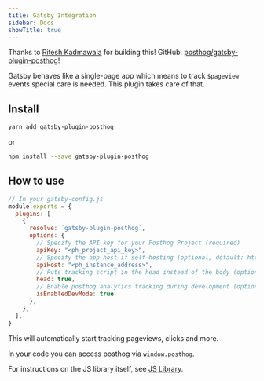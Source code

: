 ```yaml
---
title: Gatsby Integration
sidebar: Docs
showTitle: true
---
```


Thanks to [Ritesh Kadmawala](https://github.com/kgritesh) for building this! GitHub: [posthog/gatsby-plugin-posthog](https://github.com/posthog/gatsby-plugin-posthog)!

Gatsby behaves like a single-page app which means to track `$pageview` events special care is needed. This plugin takes care of that.

## Install

```bash
yarn add gatsby-plugin-posthog
```

or

```bash
npm install --save gatsby-plugin-posthog
```

## How to use

```js
// In your gatsby-config.js
module.exports = {
  plugins: [
    {
      resolve: `gatsby-plugin-posthog`,
      options: {
        // Specify the API key for your Posthog Project (required)
        apiKey: "<ph_project_api_key>",
        // Specify the app host if self-hosting (optional, default: https://app.posthog.com)
        apiHost: "<ph_instance_address>",
        // Puts tracking script in the head instead of the body (optional, default: true)
        head: true,
        // Enable posthog analytics tracking during development (optional, default: false)
        isEnabledDevMode: true
      },
    },
  ],
}
```

This will automatically start tracking pageviews, clicks and more.


In your code you can access posthog via `window.posthog`.

For instructions on the JS library itself, see [JS Library](/docs/integrate/client/js).
